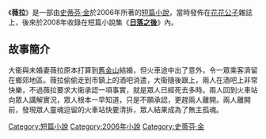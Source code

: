 {{infobox Book | 
| name            = 薇拉
|  title_orig    = '''''Willa'''''
|image =
|   image_caption =
| author        = [[史蒂芬·金|史蒂芬·金]]
| country         = {{USA}}
| language        = [[英文|英文]]
| series          = 
|  genre         = [[短篇小說|短篇小說]]
|   release_date  = 2006年
}}
《'''薇拉'''》是一部由[[史蒂芬·金|史蒂芬·金]]於2006年所著的[[短篇小說|短篇小說]]，當時發佈在[[花花公子|花花公子]]雜誌上，後來於2008年收錄在短篇小說集《'''[[日落之後|日落之後]]'''》內。
==故事簡介==
大衞與未婚妻薇拉原本打算到[[舊金山|舊金山]]結婚，但火車途中出了意外，令一眾乘客濟留在鄉郊地區。薇拉偷偷走到市鎮上的酒吧消遣，大衞隨後跟上，兩人在酒吧上非常快樂，不過薇拉要求大衞承認一項事實，就是眾人已經死去多時。兩人回到火車站向眾人講解實況，眾人根本一早知道，只是不願承認，更趕兩人離開。兩人離開前，發現眾人靈魂逗留的火車站快要清拆，眾人結果成為了無主孤魂。

{{日落之後}}

{{小說小作品}}

{{史蒂芬·金}}

[[Category:短篇小說|Category:短篇小說]]
[[Category:2006年小說|Category:2006年小說]]
[[Category:史蒂芬·金|Category:史蒂芬·金]]
